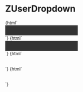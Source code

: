 
<Meta title="ZUserDropdown" component="z-user-dropdown" />

# ZUserDropdown

<Preview>
  <Story name="ZUserDropdown-not-logged">
    {html`<div style="display: flex; background-color: rgb(51, 51, 51); padding:16px; hight: 200px; width: 200px">
    <z-user-dropdown
      userfullname="${text("userfullname", "Dario Docente")}"
      islogged="${boolean("islogged", false)}"
      menucontent='[{"label":"Profilo", "link":"http://www.zanichelli.it", "icon":"arrow-quad-north-east"}, {"label":"I Tuoi Ordini", "link":"http://www.zanichelli.it", "icon":"exit"},{"label":"Esci", "link":"http://www.google.it", "icon":"enter"}]'
    ></z-user-dropdown>
    </div>`}
  </Story>
  <Story name="ZUserDropdown-logged">
    {html`<div style="display: flex; background-color: rgb(51, 51, 51); padding:16px; hight: 200px; width: 200px">
    <z-user-dropdown
      userfullname="${text("userfullname", "Dario Docente")}"
      islogged="${boolean("islogged", true)}"
      menucontent='[{"label":"Profilo", "link":"http://www.zanichelli.it", "icon":"arrow-quad-north-east"}, {"label":"I Tuoi Ordini", "link":"http://www.zanichelli.it", "icon":"exit"},{"label":"Esci", "link":"http://www.google.it", "icon":"enter"}]'
    ></z-user-dropdown>
    </div>`}
  </Story>
  <Story name="ZUserDropdown-not-logged-light">
    {html`<div style="display: flex; padding:16px; hight: 200px; width: 200px">
    <z-user-dropdown
      theme="${text("theme", "light")}"
      userfullname="${text("userfullname", "Dario Docente")}"
      islogged="${boolean("islogged", false)}"
      menucontent='[{"label":"Profilo", "link":"http://www.zanichelli.it", "icon":"arrow-quad-north-east"}, {"label":"I Tuoi Ordini", "link":"http://www.zanichelli.it", "icon":"exit"},{"label":"Esci", "link":"http://www.google.it", "icon":"enter"}]'
    ></z-user-dropdown>
    </div>`}
  </Story>
  <Story name="ZUserDropdown-logged-light">
    {html`<div style="display: flex; padding:16px; hight: 200px; width: 200px">
    <z-user-dropdown
      theme="${text("theme", "light")}"
      userfullname="${text("userfullname", "Dario Docente")}"
      islogged="${boolean("islogged", true)}"
      menucontent='[{"label":"Profilo", "link":"http://www.zanichelli.it", "icon":"arrow-quad-north-east"}, {"label":"I Tuoi Ordini", "link":"http://www.zanichelli.it", "icon":"exit"},{"label":"Esci", "link":"http://www.google.it", "icon":"enter"}]'
    ></z-user-dropdown>
    </div>`}
  </Story>
</Preview>

<Props of="z-user-dropdown" />
